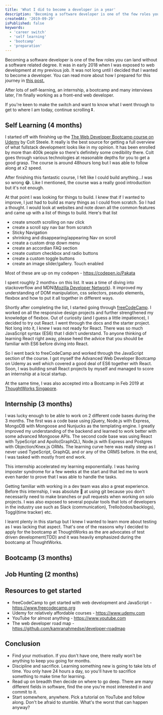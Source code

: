 ```yaml
---
title: 'What I did to become a developer in a year'
description: 'Becoming a software developer is one of the few roles you can land without a software related degree. In this post, I am recounting the things I did to secure a developer role within a year. If I can do it, you can too!'
createdAt: '2019-09-29'
isPublished: false
keywords:
  - 'career switch'
  - 'self learning'
  - 'bootcamp'
  - 'preparation'
---
```


Becoming a software developer is one of the few roles you can land without a software related degree. It was in early 2018 when I was exposed to web development at my previous job. It was not long until I decided that I wanted to become a developer. You can read more about how I prepared for this journey in [this post.](https://pakatagoh.com/blog/switching-to-software-development-as-a-career)

After lots of self-learning, an internship, a bootcamp and many interviews later, I'm finally working as a front-end web developer.

If you're keen to make the switch and want to know what I went through to get to where I am today, continue scrolling ⏬.

## Self Learning (4 months)

I started off with finishing up the [The Web Developer Bootcamp course on Udemy](https://www.udemy.com/course/the-web-developer-bootcamp/) by Colt Steele. It really is the best source for getting a full overview of what fullstack development looks like in my opinion. It has been enrolled by more than 400k people so there's definitely some credibility there. Colt goes through various technologies at reasonable depths for you to get a good grasp. The course is around 48hours long but I was able to follow along at x2 speed.

After finishing this fantastic course, I felt like I could build anything...I was so wrong 😂. Like I mentioned, the course was a really good introduction but it's not enough.

At that point I was looking for things to build. I knew that if I wanted to improve, I just had to build as many things as I could from scratch.
So I had a thought. I would look at websites and note down all the common features and came up with a list of things to build. Here's that list

- create smooth scrolling on nav click
- create a scroll spy nav bar from scratch
- Sticky Navigation
- shrinking and disappearing/appearing Nav on scroll
- create a custom drop down menu
- create an accordian FAQ section
- create custom checkbox and radio buttons
- create a custom toggle buttons
- create an image slider/gallery. Touch enabled

Most of these are up on my codepen - https://codepen.io/Pakata

I spent roughly 2 months+ on this list. It was a time of diving into stackoverflow and MDN([Mozilla Developer Network](https://developer.mozilla.org/en-US/)). It improved my understanding of DOM manipulation, css selectors, pseudo elements, flexbox and how to put it all together in different ways.

Shortly after completing the list, I started going through [freeCodeCamp](https://www.freecodecamp.org). I worked on all the responsive design projects and further strengthened my knowledge of flexbox. Out of curiosity (and I guess a little impatience), I decided to try out React. I went through the docs and the starter project. Not long into it, I knew I was not ready for React. There was so much JavaScript syntax (ES6) that I didn't understand. To anyone thinking of learning React right away, please heed the advice that you should be familiar with ES6 before diving into React.

So I went back to freeCodeCamp and worked through the JavaScript section of the course. I got myself the Advanced Web Developer Bootcamp on Udemy as well which covered a good deal of ES6 together with React. Soon, I was building small React projects by myself and managed to score an internship at a local startup.

At the same time, I was also accepted into a Bootcamp in Feb 2019 at [ThoughtWorks Singapore](https://www.thoughtworks.com/jumpstart).

## Internship (3 months)

I was lucky enough to be able to work on 2 different code bases during the 3 months. The first was a code base using jQuery, Node.js with Express, MongoDB with Mongoose and Nunjucks as the templating engine. I greatly improved my understanding of the backend and learned to work better with some advanced Mongoose APIs. The second code base was using React with TypeScript and Apollo(GraphQL), Node.js with Express and Postgres with Objection/Knex.js ORMs. The learning curve here was really steep as I never used TypeScript, GraphQL and or any of the ORMS before. In the end, I was tasked with mostly front end work.

This internship accelerated my learning exponentially. I was having imposter syndrome for a few weeks at the start and that led me to work even harder to prove that I was able to handle the tasks.

Getting familiar with working in a dev team was also a great experience. Before this internship, I was absolute 💩 at using git because you don't necessarily need to make branches or pull requests when working on solo projects. I was also exposed to several popular tools that lots of developers in the industry use such as Slack (communication), Trello(todos/backlogs), Toggl(time tracker) etc.

I learnt plenty in this startup but I knew I wanted to learn more about testing as I was lacking that aspect. That's one of the reasons why I decided to apply for the bootcamp at ThoughtWorks as the are advocates of test driven development(TDD) and it was heavily emphasized during the bootcamp at ThoughtWorks.

## Bootcamp (3 months)

## Job Hunting (2 months)

## Resources to get started

- freeCodeCamp to get started with web development and JavaScript - https://www.freecodecamp.org
- Udemy for relatively affordable courses - https://www.udemy.com
- YouTube for almost anything - https://www.youtube.com
- The web developer road map - https://github.com/kamranahmedse/developer-roadmap

## Conclusion

- Find your motivation. If you don't have one, there really won't be anything to keep you going for months.
- Discipline and sacrifice. Learning something new is going to take lots of time. You only have 24 hours a day, so you'll have to sacrifice something to make time for learning.
- Read up on breadth then decide on where to go deep. There are many different fields in software, find the one you're most interested in and commit to it.
- Start somewhere, anywhere. Pick a tutorial on YouTube and follow along. Don't be afraid to stumble. What's the worst that can happen anyway?
